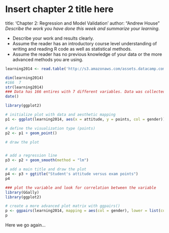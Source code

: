 # Insert chapter 2 title here
title: 'Chapter 2: Regression and Model Validation'
author: "Andrew House"
*Describe the work you have done this week and summarize your learning.*

- Describe your work and results clearly. 
- Assume the reader has an introductory course level understanding of writing and reading R code as well as statistical methods.
- Assume the reader has no previous knowledge of your data or the more advanced methods you are using.

```r
learning2014 <- read.table('http://s3.amazonaws.com/assets.datacamp.com/production/course_2218/datasets/learning2014.txt', sep= ",", head =T )

dim(learning2014)
#166  7
str(learning2014)
### Data has 166 entires with 7 different variables. Data was collected in 2014-2015. 
date()
```


```r
library(ggplot2)

# initialize plot with data and aesthetic mapping
p1 <- ggplot(learning2014, aes(x = attitude, y = points, col = gender))

# define the visualization type (points)
p2 <- p1 + geom_point()

# draw the plot


# add a regression line
p3 <- p2 + geom_smooth(method = "lm")

# add a main title and draw the plot
p4 <- p3 + ggtitle("Student's attitude versus exam points")
p4
```
```r
### plot the variable and look for correlation between the variable
library(GGally)
library(ggplot2)

# create a more advanced plot matrix with ggpairs()
p <- ggpairs(learning2014, mapping = aes(col = gender), lower = list(combo = wrap("facethist", bins = 20)))
p
```



Here we go again...
